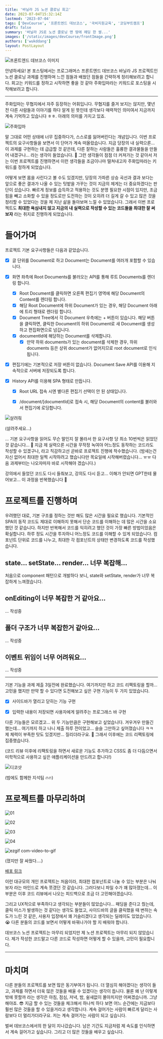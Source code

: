 ```yaml
---
title: '바닐라 JS 노션 클로닝 회고'
date: 2023-07-04T15:32:14Z
lastmod: '2023-07-04'
tags: ['DevCourse', '프론트엔드 데브코스', '국비지원교육', '코딩부트캠프']
draft: false
summary: '바닐라 JS로 노션 클로닝 맨 땅에 헤딩 한 썰...'
images: ['/static/images/devCourse/frontImage.png']
authors: ['wukddang']
layout: PostLayout
---
```

![프론트엔드 데브코스 이미지](/static/images/devCourse/frontImage.png)

안녕하세요! 본 포스팅에서는 프로그래머스 프론트엔드 데브코스 바닐라 JS 프로젝트인 노션 클로닝 과제를 진행하며 느낀 점들과 배웠던 점들을 간략하게 정리해보려고 합니다. 
회고는 키워드를 정하고 시작하면 좋을 것 같아 주화입마라는 키워드로 포스팅을 시작해보려고 합니다. 

---

주화입마는 무협지에서 자주 등장하는 어휘입니다. 무협지를 즐겨 보지는 않지만, 
몇년 전 다른 사람들과 이야기를 하다 알게 된 뜻인데 생각보다 매력적인 의미여서 지금까지 계속 기억하고 있습니다 ㅎㅎ. 
아래의 의미를 가지고 있죠.

![주화입마](/static/images/devCourse/notion/주화입마.png)


말 그대로 어떤 상태에 너무 집중하다가, 스스로를 잃어버린다는 개념입니다. 이번 프로젝트의 요구사항들을 보면서 이 단어가 계속 떠올랐습니다. 
지금 당장의 내 실력으론... 이 과제를 구현하는 데 급급할 것 같은데, 다른 잘하는 사람들은 훌륭한 결과물들을 만들어 내겠구나... 라는 생각이 들었습니다. 🥲
그런 생각들이 점점 더 커져가는 것 같아서 저는 이번 프로젝트를 진행하면서 이런 생각들을 조금이나마 떨쳐내고자 주화입마라는 키워드를 정하게 되었습니다.

어떻게 보면 몸을 사린다고 볼 수도 있겠지만, 당장의 가파른 상승 곡선과 결과 보다는 앞으로 좋은 결과가 나올 수 있는 텃밭을 가꾸는 것이 지금의 제게는 더 중요하겠다는 판단이 섰습니다.
빠르게 정보를 습득하고 적용하는 것도 분명 필요한 시점이 있지만, 조금 힘을 빼고 소화할 수 있을 정도로만 도전하는 것이 오히려 더 길게 갈 수 있고 많은 것을 정리할 수 있었다는 것을
제 지난 삶을 돌아보며 느낄 수 있었습니다. 그래서 이번 프로젝트도 **최대한 욕심내지 않고 지금의 내 실력으로 작성할 수 있는 코드들을 최대한 잘 써보자** 라는 취지로 진행하게 되었습니다.

# 들어가며

프로젝트 기본 요구사항들은 다음과 같았습니다.

- [x] 글 단위를 Document로 하고 Document는 Document를 여러개 포함할 수 있습니다.

- [x] 화면 좌측에 Root Documents를 불러오는 API를 통해 루트 Documents를 렌더링 합니다.
  - [x] Root Document를 클릭하면 오른쪽 편집기 영역에 해당 Document의 Content를 렌더링 합니다.
  - [x] 해당 Root Document에 하위 Document가 있는 경우, 해당 Document 아래에 트리 형태로 렌더링 합니다.
  - [x] Document Tree에서 각 Document 우측에는 + 버튼이 있습니다. 해당 버튼을 클릭하면, 클릭한 Document의 하위 Document로 새 Document를 생성하고 편집화면으로 넘깁니다.
  - [x] documentId에 해당하는 Document를 삭제합니다.
    - [x] 만약 하위 documents가 있는 document를 삭제한 경우, 하위 documents 등은 상위 document가 없어지므로 root document로 인식됩니다.  

- [x] 편집기에는 기본적으로 저장 버튼이 없습니다. Document Save API를 이용해 지속적으로 서버에 저장되도록 합니다.
- [x] History API를 이용해 SPA 형태로 만듭니다. 
  - [x] Root URL 접속 시엔 별다른 편집기 선택이 안 된 상태입니다.
  - [x] /document/[documentId]로 접속 시, 해당 Document의 content를 불러와서 편집기에 로딩합니다.
 

![살려줘](/static/images/blackout.jpeg)

(살려주세요...)

... 기본 요구사항을 읽어도 무슨 말인지 잘 몰라서 한 요구사항 당 최소 10번씩은 읽었던 것 같습니다... 🥲 지금 제 실력으론 시간을 무작정 녹여야 어느정도 동작하는 코드라도 작성할 수 있겠구나, 라고 직감하고선
곧바로 프로젝트 진행에 착수했습니다. (밤새는건 자신 없어서 최대한 일찍 시작하려고 했습니다만 목요일에 시작해버렸습니다... ㅠㅠ 다음 과제부터는 나오자마자 바로 시작해야 겠습니다.)

강의에서 들었던 코드도 다시 들춰보고, 강의도 다시 듣고... 이해가 안되면 GPT한테 물어보고... 이 과정을 반복했습니다 🤣

# 프로젝트를 진행하며

우려했던 대로, 기본 구조를 정하는 것만 해도 많은 시간을 필요로 했습니다. 기본적인 SPA의 동작 코드도 제대로 이해하지 못해서 단순 코드를 이해하는 데 많은 시간을 소요했던 것 같습니다. 
하지만 반복해서 코드를 익히려고 했던 것이 가장 빠른 방법이었음은 확실합니다. 하루 정도 시간을 투자하니 어느정도 코드를 이해할 수 있게 되었습니다. 컴포넌트 단위로 
코드를 나누고, 최대한 각 컴포넌트의 상태만 변경하도록 코드를 작성했습니다. 

## state... setState... render... 너무 복잡해...

처음으로 component 패턴으로 개발하다 보니, state와 setState, render가 너무 복잡하게 느껴졌습니다. 



## onEditing이 너무 복잡한 거 같아요...

... 작성중

## 폴더 구조가 너무 복잡한거 같아요...

... 작성중

## 이벤트 위임이 너무 어려워요...

... 작성중

---

기본 기능을 과제 제출 3일전에 완료했습니다. 여기까지만 하고 코드 리팩토링을 할까... 고민을 했지만 만약 할 수 있다면 도전해보고 싶은 구현 기능이 두 가지 있었습니다.
- [x] 사이드바가 열리고 닫히는 기능 구현

- [x] 입력한 내용이 저장되면 사용자에게 알려주는 프로그래스 바 구현

다른 기능들은 모르겠고... 위 두 기능만큼은 구현해보고 싶었습니다. 겨우겨우 만들긴 했는데... 여기까지 하고 나니 제출 하루 전이었고... 슬슬 그만하고 싶어졌습니다 ㅋㅋ 제 체력이 부족한 탓도 있겠지만... 질리더라구요. 🤣
그래서 이후에는 코드 리팩토링에 집중했습니다. 

(코드 리뷰 이후에 리팩토링을 하면서 새로운 기능도 추가하고 CSS도 좀 더 다듬으면서 미학적으로 사용하고 싶은 애플리케이션을 만드려고 합니다!)


![디코샷](/static/images/devCourse/notion/IMG_6718.png)

(밤에도 함께한 지석팀 🔥🔥)

# 프로젝트를 마무리하며

![01](https://github.com/prgrms-fe-devcourse/FEDC4-5_Project_Notion_VanillaJS/assets/43228743/a191e8fe-b34d-4fc0-96ff-cadf3b422fb5)

![02](https://github.com/prgrms-fe-devcourse/FEDC4-5_Project_Notion_VanillaJS/assets/43228743/c738c3c1-5dd7-4420-b4db-5ee6cf1e2885)

![03](https://github.com/prgrms-fe-devcourse/FEDC4-5_Project_Notion_VanillaJS/assets/43228743/d80974b5-1836-41ef-adf9-9af66c268e31)

![04](https://github.com/prgrms-fe-devcourse/FEDC4-5_Project_Notion_VanillaJS/assets/43228743/1c614ff4-3f2b-4f86-8d16-5d7fd2e91eb5)

![ezgif com-video-to-gif](https://github.com/prgrms-fe-devcourse/FEDC4-5_Project_Notion_VanillaJS/assets/43228743/36e8110b-1abc-448c-8ad3-c27ee206b880)

(졌지만 잘 싸웠다....)

[배포 링크](https://fedc-4-5-project-notion-vanilla-js-sigma.vercel.app)

이런 대규모의 개인 프로젝트는 처음이라, 최대한 컴포넌트로 나눌 수 있는 부분은 나눠보자 라는 마인드로 계속 쪼갰던 것 같습니다. 그러다보니 파일 수가 꽤 많아졌는데... 
이 부분은 이후 코드 리뷰에서 나오는 피드백으로 조금 더 고민해야겠습니다.

그리고 UX적으로 부족하다고 생각되는 부분들이 많았습니다... 패딩을 준다고 줬는데, 클릭 미스가 발생하는 것 같다는 생각도 들었고,
사이드바의 글을 클릭했을 때 변하는 속도가 느린 것 같은, 사용자 입장에서 꽤 거슬리겠다고 생각되는 딜레이도 있었습니다. 😭
다른 분들의 코드를 보면서 어떻게 바꿔나가야 할 지 배워야 합니다.



데브코스 노션 프로젝트는 마무리 되었지만 제 노션 프로젝트는 마무리 되지 않았습니다. 제가 작성한 코드말고 다른 코드로 작성하면 어떻게 할 수 있을까, 고민이 필요합니다.

---

# 마치며
다른 분들의 프로젝트를 보면 많은 동기부여가 됩니다. 더 열심히 해야겠다는 생각이 들고, 과제를 하면서 더욱 많은 것들을 배울 수 있겠다는 생각이 듭니다. 물론 왜 난 이렇게 밖에 못할까 라는 생각은
아침, 점심, 저녁, 밤, 쉴새없이 몰아치지만 어쩌겠습니까. 그냥 해야죠. 😎 지금 할 수 있는 것들을 체크해서 하나씩 하다 보면 어느 순간에는 지금보다 훨씬 많은 것들을 할 수 있을거라고 생각합니다. 
계속 걸어가는 사람이 빠르게 달리는 사람보다 더 멀리가더라구요. 저는 계속 걸어가는 사람이 되고 싶습니다.

벌써 데브코스에서의 한 달이 지나갔습니다. 남은 기간도 지금처럼 제 속도를 인식하면서 계속 걸어가고 싶습니다. 그리고 더 많은 것들을 배우고 싶습니다. 